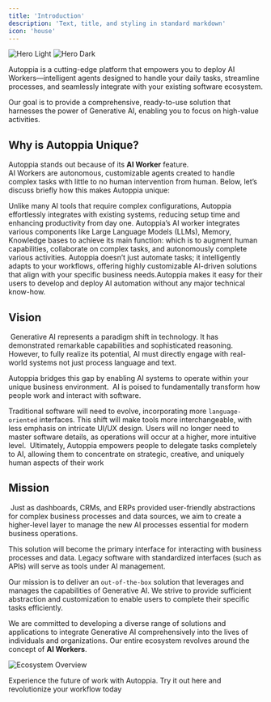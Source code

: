 ```yaml
---
title: 'Introduction'
description: 'Text, title, and styling in standard markdown'
icon: 'house'
---
```


<img
  className="block dark:hidden"
  src="/images/hero-light.svg"
  alt="Hero Light"
/>
<img
  className="hidden dark:block"
  src="/images/hero-dark.svg"
  alt="Hero Dark"
/>


Autoppia is a cutting-edge platform that empowers you to deploy AI Workers—intelligent agents designed to handle your daily tasks, streamline processes, and seamlessly integrate with your existing software ecosystem.

Our goal is to provide a comprehensive, ready-to-use solution that harnesses the power of Generative AI, enabling you to focus on high-value activities.

## Why is Autoppia Unique?

Autoppia stands out because of its **AI Worker** feature.  
AI Workers are autonomous, customizable agents created to handle complex tasks with little to no human intervention
from human. Below, let’s discuss briefly how this makes Autoppia unique:


<CardGroup cols={2}>
  <Card
    title="Seamless Integration"
    icon="screwdriver-wrench"
    href="https://mintlify.com/docs/quickstart"
  >
    Unlike many AI tools that require complex configurations, Autoppia effortlessly integrates 
    with existing systems, reducing setup time and enhancing productivity from day one.
  </Card>
  <Card
    title="AI Workers platform"
    icon="laptop-mobile"
    href="https://mintlify.com/docs/development"
  >
   Autoppia’s AI worker integrates various components like Large Language Models (LLMs), Memory, 
   Knowledge bases to achieve its main function: which is to augment human capabilities, collaborate 
   on complex tasks, and autonomously complete various activities.
  </Card>
</CardGroup>

<CardGroup cols={2}>
  <Card
    title="Tailored AI Workflow"
    icon="palette"
    href="https://mintlify.com/docs/development"
  >
   Autoppia doesn’t just automate tasks; it intelligently adapts to your workflows, offering highly 
   customizable AI-driven solutions that align with your specific business needs.
  </Card>
   <Card
    title="Low and No-code customization"
    icon="binary-slash"
    href="https://mintlify.com/docs/development"
  >
  ​​Autoppia makes it easy for their users to develop and deploy AI automation without any major technical know-how. 
  </Card>
</CardGroup>

## Vision
​​
​​Generative AI represents a paradigm shift in technology. It has demonstrated remarkable capabilities and sophisticated reasoning. 
However, to fully realize its potential, AI must directly engage with real-world systems not just process language and text. 

Autoppia bridges this gap by enabling AI systems to operate within your unique business environment.
​​
​​AI is poised to fundamentally transform how people work and interact with software. 

Traditional software will need to evolve, incorporating more `language-oriented` interfaces. This shift will make tools more interchangeable, with less emphasis on intricate UI/UX design. 
Users will no longer need to master software details, as operations will occur at a higher, more intuitive level.
​​
​​<Tip>Ultimately, Autoppia empowers people to delegate tasks completely to AI, allowing them to concentrate on strategic, creative, and uniquely human aspects of their work </Tip> 


## Mission
​​
Just as dashboards, CRMs, and ERPs provided user-friendly abstractions for complex business processes and data sources, we aim to create a higher-level layer to manage the new AI processes essential for modern business operations.

This solution will become the primary interface for interacting with business processes and data. Legacy software with standardized interfaces (such as APIs) will serve as tools under AI management.

Our mission is to deliver an `out-of-the-box` solution that leverages and manages the capabilities of Generative AI. We strive to provide sufficient abstraction and customization to enable users to complete their specific tasks efficiently.

We are committed to developing a diverse range of solutions and applications to integrate Generative AI comprehensively into the lives of individuals and organizations. Our entire ecosystem revolves around the concept of **AI Workers**.

![Ecosystem Overview](/images/ecosystem.jpeg)

​​<Note>Experience the future of work with Autoppia. Try it out here and revolutionize your workflow today </Note> 













